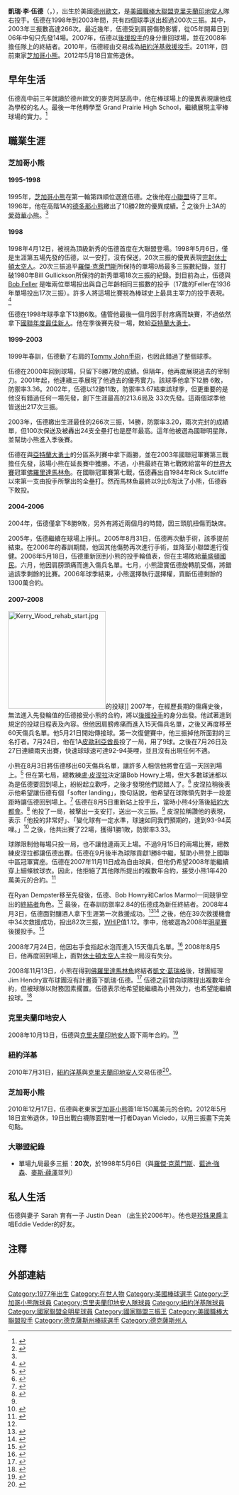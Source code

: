 {{Infobox baseball biography
|name=凱瑞·伍德<br />Kerry Wood
|image= Kerry Wood 2008.jpg
|image_size  =
|caption =
|position=[[投手|投手]]
|bats=右
|throws=右
|birth_date= {{Birth date and age|1977|6|16}}
|birth_place= {{USA}}[[德克薩斯州|德克薩斯州]][[歐文_(德克薩斯州)|歐文]]
|death_date= 
|death_place= 
|debutleague =美國職棒大聯盟
|debutdate=4月12日
|debutyear=1998年
|debutteam=芝加哥小熊
|finalleague =美國職棒大聯盟
|finaldate=5月18日
|finalyear=2012年
|finalteam=芝加哥小熊
|statleague =美國職棒大聯盟
|stat1label=勝敗投數
|stat1value=86-75
|stat2label=[[防禦率|防禦率]]
|stat2value=3.67
|stat3label=[[三振|三振]]
|stat3value=1,582
|teams=
* [[芝加哥小熊|芝加哥小熊]] ({{mlby|1998}},{{mlby|2000}}–{{mlby|2008}})
* [[克里夫蘭印地安人|克里夫蘭印地安人]] ({{mlby|2009}}–{{mlby|2010}})
* [[紐約洋基|紐約洋基]] ({{mlby|2010}})
* [[芝加哥小熊|芝加哥小熊]] ({{mlby|2011}}–{{mlby|2012}})
|highlights=
* 2×[[美國職棒大聯盟全明星賽|全明星賽]] ([[2003年美國職棒大聯盟全明星賽|2003]],[[2008年美國職棒大聯盟全明星賽|2008]])
* [[美國職棒大聯盟年度最佳新人獎|國聯年度新人王]] (1998)
* [[美國職棒大聯盟三振王|國聯三振王]] (2003)
|hoflink  = 美國國家棒球名人堂暨博物館
|hoftype  = 美國棒球名人堂
|hofdate  = 
|hofvote  = 
}}
'''凱瑞·李·伍德'''（{{lang-en|Kerry Lee Wood}}，{{bd|1977年|6月16日|||catIdx=Wood, Kerry}}），出生於美國[[德克薩斯州|德州]][[歐文_(德克薩斯州)|歐文]]，是[[美國職棒大聯盟|美國職棒大聯盟]][[克里夫蘭印地安人|克里夫蘭印地安人]]隊右投手。伍德在1998年到2003年間，共有四個球季送出超過200次三振。其中，2003年三振數高達266次。最近幾年，伍德受到肩膀傷勢影響，從05年開幕日到06年中旬只先發14場。2007年，伍德以[[後援投手|後援投手]]的身分重回球場，並在2008年擔任隊上的終結者。2010年，伍德經由交易成為[[紐約洋基|紐約洋基]][[救援投手|救援投手]]。2011年，回前東家[[芝加哥小熊|芝加哥小熊]]。2012年5月18日宣佈退休。

==早年生活==
伍德高中前三年就讀於德州歐文的麥克阿瑟高中，他在棒球場上的優異表現讓他成為學校的名人。最後一年他轉學至 Grand Prairie High School，繼續展現主宰棒球場的實力。<ref>{{cite web|url=http://chicago.cubs.mlb.com/NASApp/mlb/team/player_career.jsp?player_id=134268|title=The Official Site of The Chicago Cubs: Team: Player Information : Biography and Career Highlights|publisher=Cubs.com|accessdate=2009-01-09|archive-date=2005-08-13|archive-url=https://web.archive.org/web/20050813090436/http://chicago.cubs.mlb.com/NASApp/mlb/team/player_career.jsp?player_id=134268|dead-url=no}}</ref>

==職業生涯==
===芝加哥小熊===
====1995-1998====
1995年，[[芝加哥小熊|芝加哥小熊]]在第一輪第四順位選進伍德。之後他在[[小聯盟|小聯盟]]待了三年。1996年，他在高階1A的[[德多那小熊|德多那小熊]]繳出了10勝2敗的優異成績。<ref name="cube">{{cite web|url=http://www.thebaseballcube.com/players/W/kerry-wood.shtml|publisher=The Baseball Cube|title=Kerry Wood - Pitching Statistics|accessdate=2007-08-05|archive-date=2007-08-20|archive-url=https://web.archive.org/web/20070820173024/http://www.thebaseballcube.com/players/W/Kerry-Wood.shtml|dead-url=no}}</ref> 之後升上3A的[[愛荷華小熊|愛荷華小熊]]。<ref name="cube"/>

====1998====
1998年4月12日，被視為頂級新秀的伍德首度在大聯盟登場。1998年5月6日，僅是生涯第五場先發的伍德，以一安打，沒有保送，20次三振的優異表現[[完封|完封]][[休士頓太空人|休士頓太空人]]。20次三振追平[[羅傑·克萊門斯|羅傑·克萊門斯]]所保持的單場9局最多三振數紀錄，並打破1980年Bill Gullickson所保持的新秀單場18次三振的紀錄。到目前為止，伍德與 [[Bob_Feller|Bob Feller]] 是唯兩位單場投出與自己年齡相同三振數的投手（17歲的Feller在1936年單場投出17次三振）。許多人將這場比賽視為棒球史上最具主宰力的投手表現。<ref>{{cite web|url=http://www.nytimes.com/2007/06/03/sports/playmagazine/0603play-wood.html?ref=sports|title=My Right Arm - New York Times|date=2007-06-03|author=Buss Bissinger|accessdate=2009-01-09|archive-date=2009-04-17|archive-url=https://web.archive.org/web/20090417071150/http://www.nytimes.com/2007/06/03/sports/playmagazine/0603play-wood.html?ref=sports|dead-url=no}}</ref>

伍德在1998年球季拿下13勝6敗。儘管他最後一個月因手肘疼痛而缺賽，不過依然拿下[[美國職棒大聯盟年度最佳新人獎|國聯年度最佳新人]]。他在季後賽先發一場，敗給[[亞特蘭大勇士|亞特蘭大勇士]]。

====1999–2003====
1999年春訓，伍德動了右肩的[[尺骨附屬韌帶重建術|Tommy John手術]]，也因此錯過了整個球季。

伍德在2000年回到球場，只留下8勝7敗的成績。但隔年，他再度展現過去的宰制力。2001年起，他連續三季展現了他過去的優秀實力。該球季他拿下12勝 6敗，防禦率3.36。2002年，伍德以12勝11敗，防禦率3.67結束該球季，但更重要的是他沒有錯過任何一場先發，創下生涯最高的213.6局及 33次先發。這兩個球季他皆送出217次三振。

2003年，伍德繳出生涯最佳的266次三振，14勝，防禦率3.20，兩次完封的成績單，但100次保送及被轟出24支全壘打也是歷年最高。這年他被選為國聯明星隊，並幫助小熊進入季後賽。

伍德在與[[亞特蘭大勇士|亞特蘭大勇士]]的分區系列賽中拿下兩勝，並在2003年國聯冠軍賽第三戰擔任先發，該場小熊在延長賽中獲勝。不過，小熊最終在第七戰敗給當年的[[世界大賽_(棒球)|世界大賽]]冠軍[[佛羅里達馬林魚|佛羅里達馬林魚]]。在國聯冠軍賽第七戰，伍德轟出自1984年Rick Sutcliffe以來第一支由投手所擊出的全壘打。然而馬林魚最終以9比6淘汰了小熊，伍德吞下敗投。

====2004–2006====
2004年，伍德僅拿下8勝9敗，另外有將近兩個月的時間，因三頭肌扭傷而缺席。

2005年，伍德繼續在球場上掙扎。2005年8月31日，伍德再次動手術，該季提前結束。在2006年的春訓期間，他因其他傷勢再次進行手術，並降至小聯盟進行復健。2006年5月18日，伍德重新回到小熊的投手輪值表，但在主場敗給[[華盛頓國民|華盛頓國民]]。六月，他因肩膀頭痛而進入傷兵名單。七月，小熊證實伍德旋轉肌受傷，將錯過該季剩餘的比賽。2006年球季結束，小熊選擇執行選擇權，買斷伍德剩餘的1300萬合約。

====2007–2008====
[[Image:Kerry_Wood_rehab_start.jpg|220px]]的投球]]
2007年，在經歷長期的傷痛史後，無法進入先發輪值的伍德接受小熊的合約，將以[[後援投手|後援投手]]的身分出發。他試著達到規定的投球日程表及內容。但他因肩膀疼痛而進入15天傷兵名單，之後又再度移至60天傷兵名單。他5月21日開始傳接球。第一次復健賽中，他三振掉他所面對的三名打者。7月24日，他在1A[[皮歐利亞酋長|皮歐利亞酋長]]投了一局，用了9球。之後在7月26日及27日連續兩天出賽，快速球球速可達92-94英哩，並且沒有出現任何不適。

小熊在8月3日將伍德移出60天傷兵名單，讓許多人相信他將會在這一天回到場上。<ref>{{cite web|url=http://chicago.cubs.mlb.com/news/article.jsp?ymd=20070801&content_id=2123626&vkey=news_chc&fext=.jsp&c_id=chc|title=Wood likely to return on Friday|author=Carrie Muskat|date=2007-08-01|publisher=MLB.com|accessdate=2007-08-02|archive-date=2011-09-28|archive-url=https://web.archive.org/web/20110928002832/http://chicago.cubs.mlb.com/news/article.jsp?ymd=20070801&content_id=2123626&vkey=news_chc&fext=.jsp&c_id=chc|dead-url=no}}</ref> 但在第七局，總教練[[盧·皮涅拉|盧·皮涅拉]]決定讓Bob Howry上場，但大多數球迷都以為是伍德要回到場上，紛紛起立歡呼，之後才發現他們認錯人了。<ref>{{cite web|url=http://sports.yahoo.com/mlb/recap;_ylt=AgmQk6Q3YsRYVQsjs7yXcXwRvLYF?gid=270803116|author=Rick Gano|title=NY Mets 6, Chi Cubs 2|date=2007-08-03|publisher=Yahoo! Sports|accessdate=2007-08-03}}</ref> 皮涅拉稍後表示他希望讓伍德有個「softer landing」，換句話說，他希望在球隊領先對手一段差距時讓伍德回到場上。<ref>{{cite web|url=http://www.dailysouthtown.com/sports/497106,041SPT5.article|author=Paul Ladewski|title=Wood waiting in wings|date=2007-08-04|publisher=Daily Southtown|accessdate=2007-08-04}}{{dead link|date=2018年2月 |bot=InternetArchiveBot |fix-attempted=yes }}</ref> 伍德在8月5日重新站上投手丘，當時小熊4分落後[[紐約大都會|紐約大都會]]。<ref name="rtnrn">{{cite web|url=http://sportsillustrated.cnn.com/2007/baseball/mlb/wires/08/05/2010.ap.bbn.cubs.wood.returns.0226/|title=Kerry Wood returns, pitches a scoreless inning for Cubs against Mets|date=2007-08-05|publisher=SI.com|accessdate=2007-08-05}}</ref> 他投了一局，被擊出一支安打，送出一次三振。<ref name="rtnrn"/> 皮涅拉稱讚他的表現，表示「他投的非常好」、「變化球有一定水準，球速如同我們預期的，達到93-94英哩。」<ref>{{cite web|url=http://chicagosports.chicagotribune.com/sports/baseball/cubs/cs-070805cubsbits,1,7493251.story?coll=cs-cubs-headlines|author=Paul Sullivan|title=Kerry Wood back in the fray|date=2007-08-06|publisher=Chicago Tribune|accessdate=2007-08-06}}</ref> 之後，他共出賽了22場，獲得1勝1敗，防禦率3.33。

球隊限制他每場只投一局，也不讓他連兩天上場。不過9月15日的兩場比賽，總教練皮涅拉都讓伍德出賽。伍德在9月後半為球隊貢獻1勝8中繼，幫助小熊登上國聯中區冠軍寶座。伍德在2007年11月11日成為自由球員，但他仍希望2008年能繼續穿上細條紋球衣。因此，他拒絕了其他隊所提出的複數年合約，接受小熊1年420萬美元的合約。<ref name="muskat">{{cite web  | last = Muskat  | first = Carrie  | title = Wood to return with Cubs in 2008  | url = http://chicago.cubs.mlb.com/news/article.jsp?ymd=20071126&content_id=2307408&vkey=news_chc&fext=.jsp&c_id=chc  | accessdate = 2007-11-26  | archive-date = 2011-09-28  | archive-url = https://web.archive.org/web/20110928002903/http://chicago.cubs.mlb.com/news/article.jsp?ymd=20071126&content_id=2307408&vkey=news_chc&fext=.jsp&c_id=chc  | dead-url = no  }}</ref>

在Ryan Dempster移至先發後，伍德、Bob Howry和Carlos Marmol一同競爭空出的[[終結者|終結者]]角色。<ref name="muskat"/> 最後，在春訓防禦率2.84的伍德成為新任終結者。2008年4月3日，伍德面對釀酒人拿下生涯第一次救援成功。<ref>{{cite web|url=http://sports.yahoo.com/mlb/recap;_ylt=AvIm6S8Xr.CkgnMRdA6Kn2ERvLYF?gid=280323125&prov=ap|title=Closing time: Wood makes strong bid for closer role in Cubs’ 7-3 victory over Padres|date=2008-05-23|publisher=Cubs.com}}</ref><ref>{{cite web|url=http://chicago.cubs.mlb.com/news/article.jsp?ymd=20080323&content_id=2454028&vkey=spt2008news&fext=.jsp&c_id=chc|title=Cubs set to announce pitching choices|author=Carrie Muskat|date=2008-03-23|publisher=MLB.com|accessdate=2009-01-09|archive-date=2011-09-28|archive-url=https://web.archive.org/web/20110928002935/http://chicago.cubs.mlb.com/news/article.jsp?ymd=20080323&content_id=2454028&vkey=spt2008news&fext=.jsp&c_id=chc|dead-url=no}}</ref> 之後，他在39次救援機會中34次救援成功，投出82次三振，[[WHIP|WHIP]]值1.12。季中，他被選為2008年[[美國職棒大聯盟明星賽|明星賽]]後援投手。<ref>{{cite news | first= | last= | coauthors= | title=Four Red Sox, three Cubs to start in 2008 All-Star Game | date=2008-07-07 | publisher=[[ESPN|ESPN]] | url=http://sports.espn.go.com/mlb/allstar08/news/story?id=3475435 | work=Associated Press | pages= | accessdate=2008-08-02 | language= | archive-date=2008-07-09 | archive-url=https://web.archive.org/web/20080709045605/http://sports.espn.go.com/mlb/allstar08/news/story?id=3475435 | dead-url=no }}</ref>

2008年7月24日，他因右手食指起水泡而進入15天傷兵名單。<ref>{{cite news | first=Carrie | last=Muskat | coauthors= | title=Wood's blister problem remains | date=2008-07-27 | publisher= | url=http://mlb.mlb.com/news/article.jsp?ymd=20080727&content_id=3205843&vkey=news_mlb&fext=.jsp&c_id=mlb | work=MLB.com | pages= | accessdate=2008-08-02 | language= | archive-date=2011-06-06 | archive-url=https://web.archive.org/web/20110606064317/http://mlb.mlb.com/news/article.jsp?ymd=20080727&content_id=3205843&vkey=news_mlb&fext=.jsp&c_id=mlb | dead-url=no }}</ref> 2008年8月5日，他再度回到場上，面對[[休士頓太空人|休士頓太空人]]主投一局沒有失分。

2008年11月13日，小熊在得到[[佛羅里達馬林魚|佛羅里達馬林魚]]終結者[[凱文·葛瑞格|凱文·葛瑞格]]後，球團經理Jim Hendry宣布球團沒有計畫簽下凱瑞·伍德。<ref>{{cite web|url=http://www.chicagobreakingnews.com/2008/11/kerry-wood-and-cubs-split.html|title=Cubs say goodbye to Kerry Wood|date=2008-11-13|publisher=Chicago Breaking News|accessdate=2009-01-09|archive-date=2009-01-06|archive-url=https://web.archive.org/web/20090106033222/http://www.chicagobreakingnews.com/2008/11/kerry-wood-and-cubs-split.html|dead-url=no}}</ref> 伍德之前曾向球隊提出複數年合約，但被球隊以財務因素擱置。伍德表示他希望能繼續為小熊效力，也希望能繼續投球。<ref>{{cite web|url=http://sports.yahoo.com/mlb/news;_ylt=AkkkZk5drE1lQ2m5qYXhIasRvLYF?slug=ap-cubs-wooddeparts&prov=ap&type=lgns|title=Wood wanted to stay with Cubs|author=Rick Gano|date=2008-11-14|publisher=Yahoo Sports}}</ref>

===克里夫蘭印地安人===
2008年10月13日，伍德與[[克里夫蘭印地安人|克里夫蘭印地安人]]簽下兩年合約。<ref>{{cite web|url=http://cleveland.indians.mlb.com/news/press_releases/press_release.jsp?ymd=20081213&content_id=3716364&vkey=pr_cle&fext=.jsp&c_id=cle|title=Indians sign free agent RHP Wood|date=2008-12-13|deadurl=yes|archiveurl=https://web.archive.org/web/20120225082644/http://cleveland.indians.mlb.com/news/press_releases/press_release.jsp?ymd=20081213&content_id=3716364&vkey=pr_cle&fext=.jsp&c_id=cle|archivedate=2012-02-25|accessdate=2009-01-09}}</ref>

===紐約洋基===
2010年7月31日，[[紐約洋基|紐約洋基]]與[[克里夫蘭印地安人|克里夫蘭印地安人]]交易伍德<ref>{{cite web|url=http://newyork.yankees.mlb.com/news/article.jsp?ymd=20100731&content_id=12856714&vkey=news_nyy&fext=.jsp&c_id=nyy|title=After Deadline dust settles, Yanks deeper|date=2010-07-31|accessdate=2010-08-01|archive-date=2010-08-03|archive-url=https://web.archive.org/web/20100803005135/http://newyork.yankees.mlb.com/news/article.jsp?ymd=20100731&content_id=12856714&vkey=news_nyy&fext=.jsp&c_id=nyy|dead-url=no}}</ref>。

===芝加哥小熊===
2010年12月17日，伍德與老東家[[芝加哥小熊|芝加哥小熊]]簽1年150萬美元的合約。2012年5月18日宣佈退休，19日出戰白襪隊面對唯一打者Dayan Viciedo，以用三振畫下完美句點。
===大聯盟紀錄===
*單場九局最多三振：'''20次'''，於1998年5月6日（與[[羅傑·克萊門斯|羅傑·克萊門斯]]、[[藍迪·強森|藍迪·強森]]、[[麥斯·薛澤|麥斯·薛澤]]並列）

==私人生活==
伍德與妻子 Sarah 育有一子 Justin Dean （出生於2006年）。他也是[[珍珠果醬|珍珠果醬]]主唱Eddie Vedder的好友。

==注釋==
{{Reflist}}

==外部連結==
{{baseballstats |mlb=134268 |espn=3821 |br=w/woodke02 |fangraphs=304 |cube=W/kerry-wood}}

{{start box}}
{{succession box | title=[[美國職棒大聯盟年度最佳新人獎|國聯年度最佳新人]] | before= [[史考特·羅倫|史考特·羅倫]] | years= 1998年 | after= [[Scott_Williamson|Scott Williamson]]}}
{{end box}}
{{start box}}
{{succession box 
| before = [[藍迪·強森|藍迪·強森]] 
| title = [[美國職棒大聯盟三振王|國聯三振王]]
| years = 2003年 
| after = [[藍迪·強森|藍迪·強森]] 
}}
{{end box}}

{{Authority control}}

{{DEFAULTSORT:Wood, Kerry}}
[[Category:1977年出生|Category:1977年出生]]
[[Category:在世人物|Category:在世人物]]
[[Category:美國棒球選手|Category:美國棒球選手]]
[[Category:芝加哥小熊隊球員|Category:芝加哥小熊隊球員]]
[[Category:克里夫蘭印地安人隊球員|Category:克里夫蘭印地安人隊球員]]
[[Category:紐約洋基隊球員|Category:紐約洋基隊球員]]
[[Category:國家聯盟全明星球員|Category:國家聯盟全明星球員]]
[[Category:國家聯盟三振王|Category:國家聯盟三振王]]
[[Category:美國職棒大聯盟投手|Category:美國職棒大聯盟投手]]
[[Category:德克薩斯州棒球選手|Category:德克薩斯州棒球選手]]
[[Category:德克薩斯州人|Category:德克薩斯州人]]